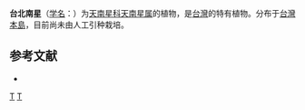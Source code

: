 {{Speciesbox 
| genus = Arisaema
| species = taihokense
| authority = Hosokawa (ut A. haihokensis)
}}

'''台北南星'''（[[学名|学名]]：{{lang|la|''Arisaema taihokense''}}）为[[天南星科|天南星科]][[天南星属|天南星属]]的植物，是[[台灣|台灣]]的特有植物。分布于[[台灣島|台灣本島]]，目前尚未由人工引种栽培。

== 参考文献 ==
<div class="references-small">
* {{cite web| url =http://www.bioinfo.cn/db05/KmzwSpecies.php?action=view&id=25161| title =台北南星| work =《中国高等植物数据库全库》| publisher =中国科学院微生物研究所| author =昆明植物研究所| accessdate =2009-02-25| deadurl =yes| archiveurl =https://web.archive.org/web/20160305032306/http://www.bioinfo.cn/db05/KmzwSpecies.php?action=view&id=25161| archivedate =2016-03-05}}
</div>
{{Taxonbar|from=Q10914099}}

{{DEFAULTSORT:Arisaema taihokense}}
[[Category:天南星属|T]]
[[Category:台灣植物|T]]